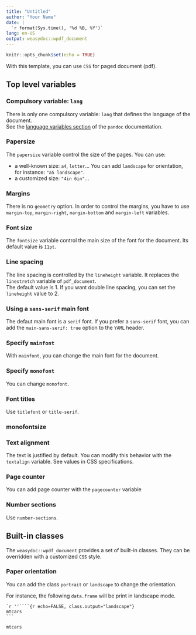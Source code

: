 ```yaml
---
title: "Untitled"
author: "Your Name"
date: |
  `r format(Sys.time(), '%d %B, %Y')`
lang: en-US
output: weasydoc::wpdf_document
---
```


```r
knitr::opts_chunk$set(echo = TRUE)
```

With this template, you can use `CSS` for paged document (pdf).

## Top level variables

### Compulsory variable: `lang`

There is only one compulsory variable: `lang` that defines the language of the document.  
See the [language variables section](http://pandoc.org/MANUAL.html#language-variables) of the `pandoc` documentation.

### Papersize

The `papersize` variable control the size of the pages. You can use:

- a well-known size: `a4`, `letter`... 
You can add `landscape` for orientation, for instance: `"a5 landscape"`.
- a customized size: `"4in 6in"`...

### Margins

There is no `geometry` option. In order to control the margins, you have to use `margin-top`, `margin-right`, `margin-bottom` and `margin-left` variables.

### Font size

The `fontsize` variable control the main size of the font for the document. Its default value is `11pt`.

### Line spacing

The line spacing is controlled by the `lineheight` variable. It replaces the `linestretch` variable of `pdf_document`.  
The default value is 1. If you want double line spacing, you can set the `lineheight` value to 2.

### Using a `sans-serif` main font

The defaut main font is a `serif` font. If you prefer a `sans-serif` font, you can add the `main-sans-serif: true` option to the `YAML` header.

### Specify `mainfont`

With `mainfont`, you can change the main font for the document.

### Specify `monofont`

You can change `monofont`.

### Font titles

Use `titlefont` or `title-serif`.

### monofontsize

### Text alignment

The text is justified by default. You can modify this behavior with the `textalign` variable. See values in CSS specifications.

### Page counter

You can add page counter with the `pagecounter` variable

### Number sections

Use `number-sections`.

## Built-in classes

The `weasydoc::wpdf_document` provides a set of built-in classes. They can be overridden with a customized `CSS` style.

### Paper orientation

You can add the class `portrait` or `landscape` to change the orientation.

For instance, the following `data.frame` will be print in landscape mode.

    `r ''````{r echo=FALSE, class.output="landscape"}
    mtcars
    ```

```r
mtcars
```



